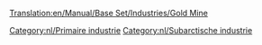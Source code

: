 [[Translation:en/Manual/Base Set/Industries/Gold Mine]]

{{nl/Industrieën|image=en/Goldmine.png|name=Goudmijn
|climates=[[nl/Manual/Klimaat#Subartisch|Subarctisch]]
|accepts=Niets
|produces=[[nl/Manual/Base Set/Cargos/Goud|Goud]]
|notes=Niet aanwezig in andere [[nl/Manual/Klimaat|klimaten]]
}}

{{nl/Navbox Industrieën}}
[[Category:nl/Primaire industrie]]
[[Category:nl/Subarctische industrie]]